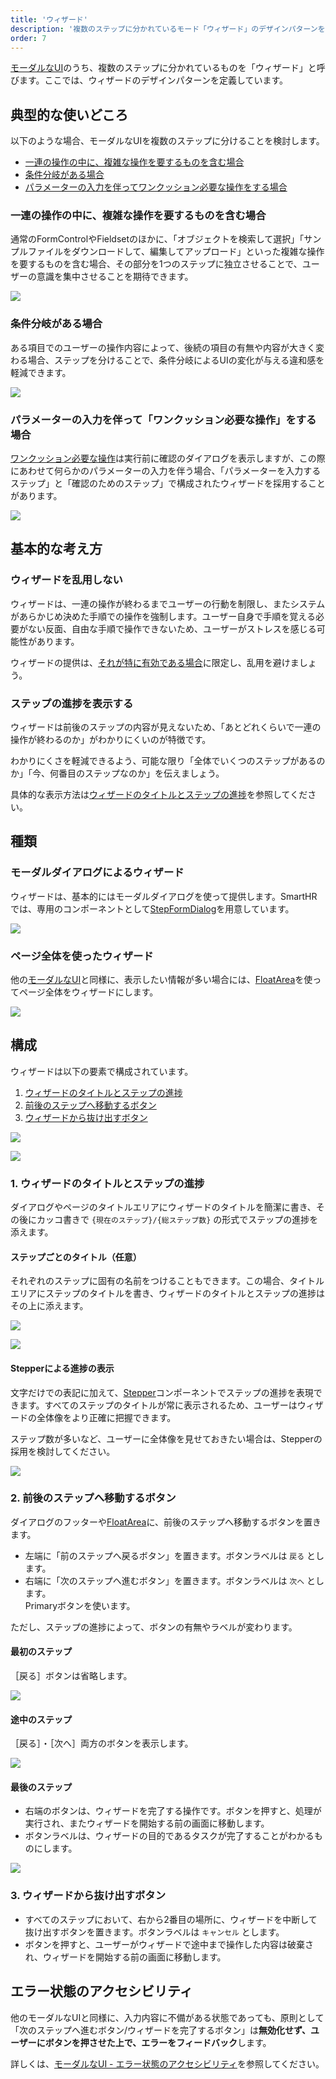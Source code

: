 ```yaml
---
title: 'ウィザード'
description: '複数のステップに分かれているモード「ウィザード」のデザインパターンを定義しています。'
order: 7
---
```


[モーダルなUI](/products/design-patterns/modal-ui/)のうち、複数のステップに分かれているものを「ウィザード」と呼びます。ここでは、ウィザードのデザインパターンを定義しています。

## 典型的な使いどころ

以下のような場合、モーダルなUIを複数のステップに分けることを検討します。

- [一連の操作の中に、複雑な操作を要するものを含む場合](#h3-0)
- [条件分岐がある場合](#h3-1)
- [パラメーターの入力を伴ってワンクッション必要な操作をする場合](#h3-2)

### 一連の操作の中に、複雑な操作を要するものを含む場合

通常のFormControlやFieldsetのほかに、「オブジェクトを検索して選択」「サンプルファイルをダウンロードして、編集してアップロード」といった複雑な操作を要するものを含む場合、その部分を1つのステップに独立させることで、ユーザーの意識を集中させることを期待できます。

![](./images/wizard_usecase_complex.jpg)

### 条件分岐がある場合

ある項目でのユーザーの操作内容によって、後続の項目の有無や内容が大きく変わる場合、ステップを分けることで、条件分岐によるUIの変化が与える違和感を軽減できます。

![](./images/wizard_usecase_conditional.jpg)

### パラメーターの入力を伴って「ワンクッション必要な操作」をする場合

[ワンクッション必要な操作](/products/design-patterns/confirmation-step/)は実行前に確認のダイアログを表示しますが、この際にあわせて何らかのパラメーターの入力を伴う場合、「パラメーターを入力するステップ」と「確認のためのステップ」で構成されたウィザードを採用することがあります。

![](./images/wizard_usecase_parameter.jpg)


## 基本的な考え方

### ウィザードを乱用しない

ウィザードは、一連の操作が終わるまでユーザーの行動を制限し、またシステムがあらかじめ決めた手順での操作を強制します。ユーザー自身で手順を覚える必要がない反面、自由な手順で操作できないため、ユーザーがストレスを感じる可能性があります。

ウィザードの提供は、[それが特に有効である場合](#h2-0)に限定し、乱用を避けましょう。

### ステップの進捗を表示する

ウィザードは前後のステップの内容が見えないため、「あとどれくらいで一連の操作が終わるのか」がわかりにくいのが特徴です。

わかりにくさを軽減できるよう、可能な限り「全体でいくつのステップがあるのか」「今、何番目のステップなのか」を伝えましょう。

具体的な表示方法は[ウィザードのタイトルとステップの進捗](#h3-7)を参照してください。

## 種類

### モーダルダイアログによるウィザード

ウィザードは、基本的にはモーダルダイアログを使って提供します。SmartHRでは、専用のコンポーネントとして[StepFormDialog](/products/components/dialog/step-form-dialog/)を用意しています。

![](./images/wizard_dialog.jpg)

### ページ全体を使ったウィザード

他の[モーダルなUI](/products/design-patterns/modal-ui/)と同様に、表示したい情報が多い場合には、[FloatArea](/products/components/float-area/)を使ってページ全体をウィザードにします。

![](./images/wizard_fullpage.jpg)


## 構成

ウィザードは以下の要素で構成されています。

1. [ウィザードのタイトルとステップの進捗](#h3-7)
2. [前後のステップへ移動するボタン](#h3-8)
3. [ウィザードから抜け出すボタン](#h3-9)

![](./images/wizard_composition_dialog.jpg)

![](./images/wizard_composition_fullpage.jpg)


### 1. ウィザードのタイトルとステップの進捗

ダイアログやページのタイトルエリアにウィザードのタイトルを簡潔に書き、その後にカッコ書きで `{現在のステップ}/{総ステップ数}` の形式でステップの進捗を添えます。

#### ステップごとのタイトル（任意）
それぞれのステップに固有の名前をつけることもできます。この場合、タイトルエリアにステップのタイトルを書き、ウィザードのタイトルとステップの進捗はその上に添えます。

![](./images/wizard_steptitle_dialog.jpg)

![](./images/wizard_steptitle_fullpage.jpg)

#### Stepperによる進捗の表示

文字だけでの表記に加えて、[Stepper](/products/components/stepper/)コンポーネントでステップの進捗を表現できます。すべてのステップのタイトルが常に表示されるため、ユーザーはウィザードの全体像をより正確に把握できます。

ステップ数が多いなど、ユーザーに全体像を見せておきたい場合は、Stepperの採用を検討してください。

![](./images/wizard_stepper.jpg)

### 2. 前後のステップへ移動するボタン

ダイアログのフッターや[FloatArea](/products/components/float-area/)に、前後のステップへ移動するボタンを置きます。
- 左端に「前のステップへ戻るボタン」を置きます。ボタンラベルは  `戻る` とします。
- 右端に「次のステップへ進むボタン」を置きます。ボタンラベルは `次へ` とします。<br />Primaryボタンを使います。

ただし、ステップの進捗によって、ボタンの有無やラベルが変わります。

#### 最初のステップ
［戻る］ボタンは省略します。

![](./images/wizard_buttons_variation1.jpg)

#### 途中のステップ

［戻る］・［次へ］両方のボタンを表示します。

![](./images/wizard_buttons_variation2.jpg)


#### 最後のステップ

- 右端のボタンは、ウィザードを完了する操作です。ボタンを押すと、処理が実行され、またウィザードを開始する前の画面に移動します。
- ボタンラベルは、ウィザードの目的であるタスクが完了することがわかるものにします。

![](./images/wizard_buttons_variation3.jpg)

### 3. ウィザードから抜け出すボタン
- すべてのステップにおいて、右から2番目の場所に、ウィザードを中断して抜け出すボタンを置きます。ボタンラベルは `キャンセル` とします。
- ボタンを押すと、ユーザーがウィザードで途中まで操作した内容は破棄され、ウィザードを開始する前の画面に移動します。


## エラー状態のアクセシビリティ

他のモーダルなUIと同様に、入力内容に不備がある状態であっても、原則として「次のステップへ進むボタン/ウィザードを完了するボタン」は**無効化せず、ユーザーにボタンを押させた上で、エラーをフィードバック**します。

詳しくは、[モーダルなUI - エラー状態のアクセシビリティ](/products/design-patterns/modal-ui/#h2-4)を参照してください。
